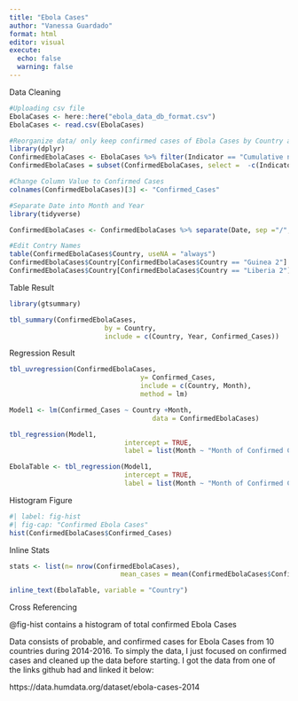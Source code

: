 ```yaml
---
title: "Ebola Cases"
author: "Vanessa Guardado"
format: html
editor: visual
execute: 
  echo: false
  warning: false
---
```


Data Cleaning

```r
#Uploading csv file
EbolaCases <- here::here("ebola_data_db_format.csv")
EbolaCases <- read.csv(EbolaCases)

#Reorganize data/ only keep confirmed cases of Ebola Cases by Country and then drop column "Indicator"
library(dplyr)
ConfirmedEbolaCases <- EbolaCases %>% filter(Indicator == "Cumulative number of confirmed Ebola cases")
ConfirmedEbolaCases = subset(ConfirmedEbolaCases, select =  -c(Indicator))

#Change Column Value to Confirmed Cases
colnames(ConfirmedEbolaCases)[3] <- "Confirmed_Cases"

#Separate Date into Month and Year
library(tidyverse)

ConfirmedEbolaCases <- ConfirmedEbolaCases %>% separate(Date, sep ="/", into = c("Month", "Day", "Year"))

#Edit Contry Names
table(ConfirmedEbolaCases$Country, useNA = "always")
ConfirmedEbolaCases$Country[ConfirmedEbolaCases$Country == "Guinea 2"] = "Guinea"
ConfirmedEbolaCases$Country[ConfirmedEbolaCases$Country == "Liberia 2"] = "Liberia"
```

Table Result

```r

library(gtsummary)

tbl_summary(ConfirmedEbolaCases,
						by = Country,
						include = c(Country, Year, Confirmed_Cases))
```

Regression Result

```r

tbl_uvregression(ConfirmedEbolaCases,
								 y= Confirmed_Cases,
								 include = c(Country, Month),
								 method = lm)

Model1 <- lm(Confirmed_Cases ~ Country +Month,
									data = ConfirmedEbolaCases)

tbl_regression(Model1,
							 intercept = TRUE,
							 label = list(Month ~ "Month of Confirmed Case"))

EbolaTable <- tbl_regression(Model1,
							 intercept = TRUE,
							 label = list(Month ~ "Month of Confirmed Case"))
```

Histogram Figure

```r
#| label: fig-hist
#| fig-cap: "Confirmed Ebola Cases" 
hist(ConfirmedEbolaCases$Confirmed_Cases)
```

Inline Stats

```r

stats <- list(n= nrow(ConfirmedEbolaCases),
							mean_cases = mean(ConfirmedEbolaCases$Confirmed_Cases))

inline_text(EbolaTable, variable = "Country")
```

Cross Referencing

@fig-hist contains a histogram of total confirmed Ebola Cases

Data consists of probable, and confirmed cases for Ebola Cases from 10 countries during 2014-2016. To simply the data, I just focused on confirmed cases and cleaned up the data before starting. I got the data from one of the links github had and linked it below:

https://data.humdata.org/dataset/ebola-cases-2014
